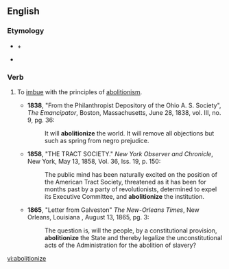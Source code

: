 ==English==

===Etymology===
* {{derv|en|abolition}} + {{derv|en|-ize}}
* {{suffix|abolition|ize}}

===Verb===
{{en-verb|abolitioniz|es}}

# {{rare|obsolete}} To [[imbue]] with the principles of [[abolitionism]].
#*'''1838''',  "From the Philanthropist Depository of the Ohio A. S. Society", ''The Emancipator'', Boston, Massachusetts, June 28, 1838, vol. III, no. 9, pg. 36:
#*:It will '''abolitionize''' the world. It will remove all objections but such as spring from negro prejudice.
#*'''1858''', "THE TRACT SOCIETY." ''New York Observer and Chronicle'', New York, May 13, 1858, Vol. 36, Iss. 19, p. 150:
#*:The public mind has been naturally excited on the position of the American Tract Society, threatened as it has been for months past by a party of revolutionists, determined to expel its Executive Committee, and '''abolitionize''' the institution.
#*'''1865''', "Letter from Galveston" ''The New-Orleans Times'', New Orleans, Louisiana , August 13, 1865, pg. 3:
#*:The question is, will the people, by a constitutional provision, '''abolitionize''' the State and thereby legalize the unconstitutional acts of the Administration for the abolition of slavery?

[[vi:abolitionize]]